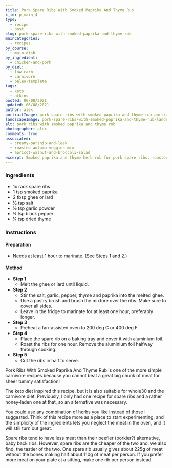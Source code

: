```yaml
---
title: Pork Spare Ribs With Smoked Paprika And Thyme Rub
x_id: p_main_4
type:
  - recipe
  - post
slug: pork-spare-ribs-with-smoked-paprika-and-thyme-rub
mainCategories: 
  - recipes
by_course:
  - main-dish
by_ingredient:
  - chicken-and-pork
by_diet:
  - low-carb
  - carnivore
  - paleo-template
tags:
  - keto
  - atkins
posted: 06/08/2021
updated: 06/08/2021
author: alex
portraitImage: pork-spare-ribs-with-smoked-paprika-and-thyme-rub-portrait.png
landscapeImage: pork-spare-ribs-with-smoked-paprika-and-thyme-rub-landscape.png
alt: pork ribs with smoked paprika and thyme rub
photographer: alex
comments: true
associated:
  - creamy-parsnip-and-leek
  - roasted-autumn-veggies-mix
  - apricot-walnut-and-broccoli-salad
excerpt: Smoked paprika and thyme herb rub for pork spare ribs, roasted to fall-apart deliciousness in the oven.
---
```


<Ingredients>

### Ingredients
    
  - 1x rack spare ribs
  - 1 tsp smoked paprika
  - 2 tbsp ghee or lard
  - ½ tsp salt
  - ½ tsp garlic powder
  - ¼ tsp black pepper
  - ¼ tsp dried thyme

</Ingredients>

<Instructions>

### Instructions

#### Preparation

  - Needs at least 1 hour to marinate. (See Steps 1 and 2.)

#### Method

  - **Step 1**
    - Melt the ghee or lard until liquid.
  - **Step 2**
    - Stir the salt, garlic, pepper, thyme and paprika into the melted ghee.
    - Use a pastry brush and brush the mixture over the ribs. Make sure to cover all sides.
    - Leave in the fridge to marinate for at least one hour, preferably longer.
  - **Step 3**
    - Preheat a fan-assisted oven to 200 deg C or 400 deg F.
  - **Step 4**
    - Place the spare rib on a baking tray and cover it with aluminium foil.
    - Roast the ribs for one hour. Remove the aluminium foil halfway through cooking.
  - **Step 5**
    - Cut the ribs in half to serve.

</Instructions>

<RecipeBody>

Pork Ribs With Smoked Paprika And Thyme Rub is one of the more simple carnivore recipes because you cannot beat a great big chunk of meat for sheer tummy satisfaction! 

The keto diet inspired this recipe, but it is also suitable for whole30 and the carnivore diet. Previously, I only had one recipe for spare ribs and a rather honey-laden one at that, so an alternative was necessary.

You could use any combination of herbs you like instead of those I suggested. Think of this recipe more as a place to start experimenting, and the simplicity of the ingredients lets you neglect the meat in the oven, and it will still turn out great.

Spare ribs tend to have less meat than their beefier (porkier?) alternative, baby back ribs. However, spare ribs are the cheaper of the two and, we also find, the tastier of the two. One spare rib usually gives about 225g of meat without the bones making half about 110g of meat per person. If you prefer more meat on your plate at a sitting, make one rib per person instead.

</RecipeBody>


